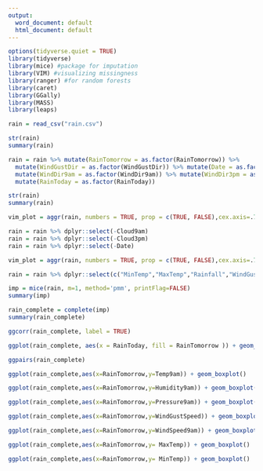 ---
output:
  word_document: default
  html_document: default
---
```{r}
options(tidyverse.quiet = TRUE)
library(tidyverse)
library(mice) #package for imputation
library(VIM) #visualizing missingness
library(ranger) #for random forests
library(caret)
library(GGally)
library(MASS)
library(leaps)
```

```{r}
rain = read_csv("rain.csv")
```

```{R}
str(rain)
summary(rain)
```

```{r}
rain = rain %>% mutate(RainTomorrow = as.factor(RainTomorrow)) %>% 
  mutate(WindGustDir = as.factor(WindGustDir)) %>% mutate(Date = as.factor(Date)) %>%
  mutate(WindDir9am = as.factor(WindDir9am)) %>% mutate(WindDir3pm = as.factor(WindDir3pm)) %>% 
  mutate(RainToday = as.factor(RainToday))
```

```{r}
str(rain)
summary(rain)
```

```{r}
vim_plot = aggr(rain, numbers = TRUE, prop = c(TRUE, FALSE),cex.axis=.7)
```

```{r}
rain = rain %>% dplyr::select(-Cloud9am)
rain = rain %>% dplyr::select(-Cloud3pm)
rain = rain %>% dplyr::select(-Date)

vim_plot = aggr(rain, numbers = TRUE, prop = c(TRUE, FALSE),cex.axis=.7)
```

```{r}
rain = rain %>% dplyr::select(c("MinTemp","MaxTemp","Rainfall","WindGustSpeed","Humidity9am","Pressure9am","Temp9am", "RainToday", "RainTomorrow", "WindSpeed9am"))
```

```{r}
imp = mice(rain, m=1, method='pmm', printFlag=FALSE)
summary(imp)
```

```{r}
rain_complete = complete(imp) 
summary(rain_complete)
```

```{r}
ggcorr(rain_complete, label = TRUE)
```


```{r}
ggplot(rain_complete, aes(x = RainToday, fill = RainTomorrow )) + geom_bar(position = "fill") + theme_bw()
```

```{r}
ggpairs(rain_complete)
```

```{r}
ggplot(rain_complete,aes(x=RainTomorrow,y=Temp9am)) + geom_boxplot()
```

```{r}
ggplot(rain_complete,aes(x=RainTomorrow,y=Humidity9am)) + geom_boxplot()
```

```{r}
ggplot(rain_complete,aes(x=RainTomorrow,y=Pressure9am)) + geom_boxplot()
```

```{r}
ggplot(rain_complete,aes(x=RainTomorrow,y=WindGustSpeed)) + geom_boxplot()
```

```{r}
ggplot(rain_complete,aes(x=RainTomorrow,y=WindSpeed9am)) + geom_boxplot()
```

```{r}
ggplot(rain_complete,aes(x=RainTomorrow,y= MaxTemp)) + geom_boxplot()
```

```{r}
ggplot(rain_complete,aes(x=RainTomorrow,y= MinTemp)) + geom_boxplot()
```



































